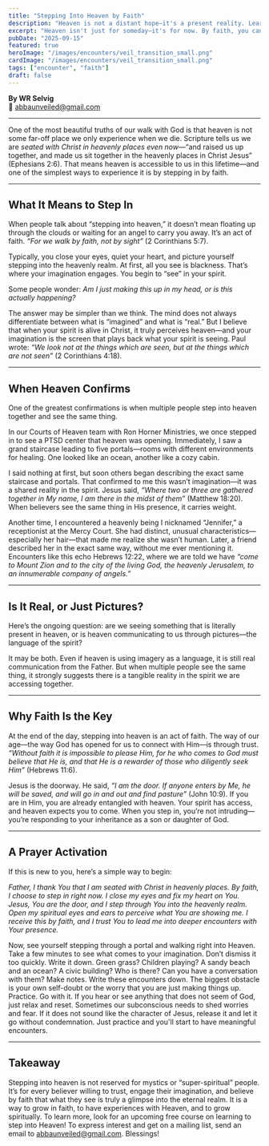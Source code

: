 ```yaml
---
title: "Stepping Into Heaven by Faith"
description: "Heaven is not a distant hope—it's a present reality. Learn how to step into the heavenly realm by faith and encounter God."
excerpt: "Heaven isn't just for someday—it's for now. By faith, you can step in, see, and experience His presence."
pubDate: "2025-09-15"
featured: true
heroImage: "/images/encounters/veil_transition_small.png"
cardImage: "/images/encounters/veil_transition_small.png"
tags: ["encounter", "faith"]
draft: false
---
```



**By WR Selvig**  
📧 [abbaunveiled@gmail.com](mailto:abbaunveiled@gmail.com)

---
One of the most beautiful truths of our walk with God is that heaven is not some far-off place we only experience when we die. Scripture tells us we are *seated with Christ in heavenly places even now*—“and raised us up together, and made us sit together in the heavenly places in Christ Jesus” (Ephesians 2:6). That means heaven is accessible to us in this lifetime—and one of the simplest ways to experience it is by stepping in by faith.

---

## What It Means to Step In

When people talk about “stepping into heaven,” it doesn’t mean floating up through the clouds or waiting for an angel to carry you away. It’s an act of faith. *“For we walk by faith, not by sight”* (2 Corinthians 5:7).

Typically, you close your eyes, quiet your heart, and picture yourself stepping into the heavenly realm. At first, all you see is blackness. That’s where your imagination engages. You begin to “see” in your spirit.  

Some people wonder: *Am I just making this up in my head, or is this actually happening?*  

The answer may be simpler than we think. The mind does not always differentiate between what is “imagined” and what is “real.” But I believe that when your spirit is alive in Christ, it truly perceives heaven—and your imagination is the screen that plays back what your spirit is seeing. Paul wrote: *“We look not at the things which are seen, but at the things which are not seen”* (2 Corinthians 4:18).

---

## When Heaven Confirms

One of the greatest confirmations is when multiple people step into heaven together and see the same thing.  

In our Courts of Heaven team with Ron Horner Ministries, we once stepped in to see a PTSD center that heaven was opening. Immediately, I saw a grand staircase leading to five portals—rooms with different environments for healing. One looked like an ocean, another like a cozy cabin.  

I said nothing at first, but soon others began describing the exact same staircase and portals. That confirmed to me this wasn’t imagination—it was a shared reality in the spirit. Jesus said, *“Where two or three are gathered together in My name, I am there in the midst of them”* (Matthew 18:20). When believers see the same thing in His presence, it carries weight.  

Another time, I encountered a heavenly being I nicknamed “Jennifer,” a receptionist at the Mercy Court. She had distinct, unusual characteristics—especially her hair—that made me realize she wasn’t human. Later, a friend described her in the exact same way, without me ever mentioning it. Encounters like this echo Hebrews 12:22, where we are told we have *“come to Mount Zion and to the city of the living God, the heavenly Jerusalem, to an innumerable company of angels.”*

---

## Is It Real, or Just Pictures?

Here’s the ongoing question: are we seeing something that is literally present in heaven, or is heaven communicating to us through pictures—the language of the spirit?  

It may be both. Even if heaven is using imagery as a language, it is still real communication from the Father. But when multiple people see the same thing, it strongly suggests there is a tangible reality in the spirit we are accessing together.

---

## Why Faith Is the Key

At the end of the day, stepping into heaven is an act of faith. The way of our age—the way God has opened for us to connect with Him—is through trust. *“Without faith it is impossible to please Him, for he who comes to God must believe that He is, and that He is a rewarder of those who diligently seek Him”* (Hebrews 11:6).  

Jesus is the doorway. He said, *“I am the door. If anyone enters by Me, he will be saved, and will go in and out and find pasture”* (John 10:9). If you are in Him, you are already entangled with heaven. Your spirit has access, and heaven expects you to come. When you step in, you’re not intruding—you’re responding to your inheritance as a son or daughter of God.

---

## A Prayer Activation

If this is new to you, here’s a simple way to begin:  

*Father, I thank You that I am seated with Christ in heavenly places. By faith, I choose to step in right now. I close my eyes and fix my heart on You. Jesus, You are the door, and I step through You into the heavenly realm. Open my spiritual eyes and ears to perceive what You are showing me. I receive this by faith, and I trust You to lead me into deeper encounters with Your presence.*  

Now, see yourself stepping through a portal and walking right into Heaven. Take a few minutes to see what comes to your imagination. Don’t dismiss it too quickly. Write it down. Green grass? Children playing? A sandy beach and an ocean? A civic building? Who is there? Can you have a conversation with them? Make notes. Write these encounters down. The biggest obstacle is your own self-doubt or the worry that you are just making things up. Practice. Go with it. If you hear or see anything that does not seem of God, just relax and reset. Sometimes our subconscious needs to shed worries and fear. If it does not sound like the character of Jesus, release it and let it go without condemnation. Just practice and you'll start to have meaningful encounters.
 
---

## Takeaway
 
Stepping into heaven is not reserved for mystics or “super-spiritual” people. It’s for every believer willing to trust, engage their imagination, and believe by faith that what they see is truly a glimpse into the eternal realm.
It is a way to grow in faith, to have experiences with Heaven, and to grow spiritually.
To learn more, look for an upcoming free course on learning to step into Heaven! To express interest and get on a mailing list, send an email to abbaunveiled@gmail.com. Blessings!